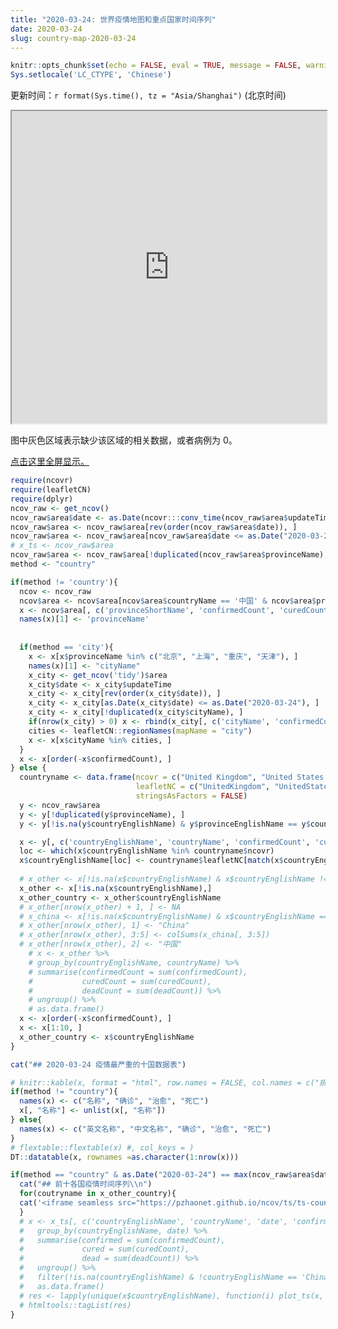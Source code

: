 ```yaml
---
title: "2020-03-24: 世界疫情地图和重点国家时间序列"
date: 2020-03-24
slug: country-map-2020-03-24
---
```


```r
knitr::opts_chunk$set(echo = FALSE, eval = TRUE, message = FALSE, warning = FALSE, error = FALSE)
Sys.setlocale('LC_CTYPE', 'Chinese')
```

更新时间：`r format(Sys.time(), tz = "Asia/Shanghai")` (北京时间)

<iframe seamless src="https://pzhaonet.github.io/ncov/leaflet/leafmap-country-2020-03-24.html" width="100%" height="500"></iframe>

图中灰色区域表示缺少该区域的相关数据，或者病例为 0。

[点击这里全屏显示。](https://pzhaonet.github.io/ncov/leaflet/leafmap-country-2020-03-24.html)


```r
require(ncovr)
require(leafletCN)
require(dplyr)
ncov_raw <- get_ncov()
ncov_raw$area$date <- as.Date(ncovr:::conv_time(ncov_raw$area$updateTime))
ncov_raw$area <- ncov_raw$area[rev(order(ncov_raw$area$date)), ]
ncov_raw$area <- ncov_raw$area[ncov_raw$area$date <= as.Date("2020-03-24"), ]
# x_ts <- ncov_raw$area
ncov_raw$area <- ncov_raw$area[!duplicated(ncov_raw$area$provinceName), ]
method <- "country"

if(method != 'country'){
  ncov <- ncov_raw
  ncov$area <- ncov$area[ncov$area$countryName == '中国' & ncov$area$provinceName != '待明确地区' , ]
  x <- ncov$area[, c('provinceShortName', 'confirmedCount', 'curedCount', 'deadCount')]
  names(x)[1] <- 'provinceName'
  
  
  if(method == 'city'){
    x <- x[x$provinceName %in% c("北京", "上海", "重庆", "天津"), ]
    names(x)[1] <- "cityName"
    x_city <- get_ncov('tidy')$area
    x_city$date <- x_city$updateTime
    x_city <- x_city[rev(order(x_city$date)), ]
    x_city <- x_city[as.Date(x_city$date) <= as.Date("2020-03-24"), ]
    x_city <- x_city[!duplicated(x_city$cityName), ]
    if(nrow(x_city) > 0) x <- rbind(x_city[, c('cityName', 'confirmedCount', 'curedCount', 'deadCount')], x)
    cities <- leafletCN::regionNames(mapName = "city")
    x <- x[x$cityName %in% cities, ]
  }
  x <- x[order(-x$confirmedCount), ]
} else {
  countryname <- data.frame(ncovr = c("United Kingdom", "United States of America", "New Zealand", "Kampuchea (Cambodia )"),
                            leafletNC = c("UnitedKingdom", "UnitedStates", "NewZealand", "Cambodia"), 
                            stringsAsFactors = FALSE)
  y <- ncov_raw$area
  y <- y[!duplicated(y$provinceName), ]
  y <- y[!is.na(y$countryEnglishName) & y$provinceEnglishName == y$countryEnglishName, ]

  x <- y[, c('countryEnglishName', 'countryName', 'confirmedCount', 'curedCount', 'deadCount')]
  loc <- which(x$countryEnglishName %in% countryname$ncovr)
  x$countryEnglishName[loc] <- countryname$leafletNC[match(x$countryEnglishName[loc], countryname$ncovr)]
  
  # x_other <- x[!is.na(x$countryEnglishName) & x$countryEnglishName != 'China', ]
  x_other <- x[!is.na(x$countryEnglishName),]
  x_other_country <- x_other$countryEnglishName
  # x_other[nrow(x_other) + 1, ] <- NA
  # x_china <- x[!is.na(x$countryEnglishName) & x$countryEnglishName == 'China', ] 
  # x_other[nrow(x_other), 1] <- "China"
  # x_other[nrow(x_other), 3:5] <- colSums(x_china[, 3:5])
  # x_other[nrow(x_other), 2] <- "中国"
    # x <- x_other %>% 
    # group_by(countryEnglishName, countryName) %>%
    # summarise(confirmedCount = sum(confirmedCount),
    #           curedCount = sum(curedCount),
    #           deadCount = sum(deadCount)) %>%
    # ungroup() %>%
    # as.data.frame()
  x <- x[order(-x$confirmedCount), ]
  x <- x[1:10, ]
  x_other_country <- x$countryEnglishName
}
```

```r
cat("## 2020-03-24 疫情最严重的十国数据表")
```

```r
# knitr::kable(x, format = "html", row.names = FALSE, col.names = c("排序", "名称", "确诊", "治愈", "死亡"))
if(method != "country"){
  names(x) <- c("名称", "确诊", "治愈", "死亡")
  x[, "名称"] <- unlist(x[, "名称"])
} else{
  names(x) <- c("英文名称", "中文名称", "确诊", "治愈", "死亡")
}
# flextable::flextable(x) #, col_keys = )
DT::datatable(x, rownames =as.character(1:nrow(x)))
```

```r
if(method == "country" & as.Date("2020-03-24") == max(ncov_raw$area$date, na.rm = TRUE)){
  cat("## 前十各国疫情时间序列\\n")
  for(coutryname in x_other_country){
  cat('<iframe seamless src="https://pzhaonet.github.io/ncov/ts/ts-country-', coutryname, '.html" width="100%" height="400"></iframe>\\n', sep = '')
  }
  # x <- x_ts[, c('countryEnglishName', 'countryName', 'date', 'confirmedCount', 'curedCount', 'deadCount')] %>% 
  #   group_by(countryEnglishName, date) %>% 
  #   summarise(confirmed = sum(confirmedCount), 
  #             cured = sum(curedCount), 
  #             dead = sum(deadCount)) %>% 
  #   ungroup() %>% 
  #   filter(!is.na(countryEnglishName) & !countryEnglishName == 'China') %>% 
  #   as.data.frame()
  # res <- lapply(unique(x$countryEnglishName), function(i) plot_ts(x, area = i, area_col = "countryEnglishName", date_col = "date", ts_col = c("confirmed", "cured", "dead")))
  # htmltools::tagList(res)
}
```
